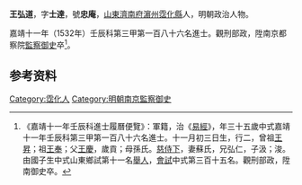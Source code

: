 {{明清人物信息框
| 姓名 = 王弘道
| 原名 =
| 圖片名稱= 
| 圖片大小 =
| 圖片說明 = 
| 最高職務 = 南京監察御史
| 國家 = 大明 
| 爵位 =
| 籍貫 = [[山東|山東]][[濟南府|濟南府]][[濵州|濵州]][[霑化縣|霑化縣]]
| 族裔 = 
| 旗籍 = 
| 字號 = 
| 諡號 =
| 出生日期 = 十一月初三日
| 出生地點 =
| 逝世日期 = 
| 逝世地點 =
| 墓葬 =
| 配偶 = 蘇氏
| 親屬 = 曾祖[[王昇|王昇]]，祖[[王奉|王奉]]，父[[王慶|王慶]]，母孫氏
| 出身 =
* 嘉靖十一年壬辰科進士
| 經歷 =
| 著作 =  
}}
'''王弘道'''{{BD|1498年||？年||}}，字'''士達'''，號'''忠庵'''，[[山東|山東]][[濟南府|濟南府]][[濵州|濵州]][[霑化縣|霑化縣]]人，明朝政治人物。

嘉靖十一年（1532年）壬辰科第三甲第一百八十六名進士。觀刑部政，陞南京都察院[[監察御史|監察御史]]卒<ref>《嘉靖十一年壬辰科進士履曆便覽》：軍籍，治《[[易經|易經]]》，年三十五歲中式嘉靖十一年壬辰科第三甲第一百八十六名進士。十一月初三日生，行二，曾祖[[王昇|王昇]]；祖[[王奉|王奉]]；父[[王慶|王慶]]，歲貢；母孫氏。[[慈侍下|慈侍下]]，妻蘇氏，兄弘仁，子汲；浚。由國子生中式山東鄉試第十一名[[舉人|舉人]]，[[會試|會試]]中式第三百十五名。觀刑部政，陞南御史卒。</ref>。

== 参考资料 ==
{{reflist}}

{{嘉靖十一年壬辰科殿试金榜}}

{{Authority control}}
{{DEFAULTSORT:Wang王}}
[[Category:霑化人|Category:霑化人]]
[[Category:明朝南京監察御史|Category:明朝南京監察御史]]


{{明朝人物小作品}}